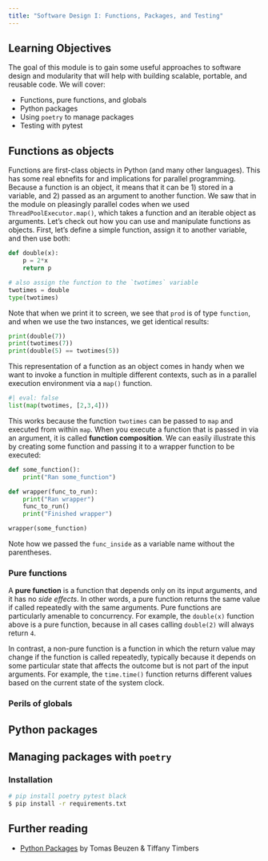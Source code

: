 ```yaml
---
title: "Software Design I: Functions, Packages, and Testing"
---
```


## Learning Objectives

The goal of this module is to gain some useful approaches to software design and modularity that will help with building scalable, portable, and reusable code. We will cover:

- Functions, pure functions, and globals
- Python packages
- Using `poetry` to manage packages
- Testing with pytest

## Functions as objects

Functions are first-class objects in Python (and many other languages). This has some real ebnefits for and implications for parallel programming. Because a function is an object, it means that it can be 1) stored in a variable, and 2) passed as an argument to another function.  We saw that in the module on pleasingly parallel codes when we used `ThreadPoolExecutor.map()`, which takes a function and an iterable object as arguments. Let's check out how you can use and manipulate functions as objects.  First, let's define a simple function, assign it to another variable, and then use both:

```python
def double(x):
    p = 2*x
    return p

# also assign the function to the `twotimes` variable
twotimes = double
type(twotimes)
```

Note that when we print it to screen, we see that `prod` is of type `function`, and when we use the two instances, we get identical results:

```python
print(double(7))
print(twotimes(7))
print(double(5) == twotimes(5))
```

This representation of a function as an object comes in handy when we want to invoke a function in multiple different contexts, such as in a parallel execution environment via a `map()` function. 

```python
#| eval: false
list(map(twotimes, [2,3,4]))
```

This works because the function `twotimes` can be passed to `map` and executed from within `map`. When you execute a function that is passed in via an argument, it is called **function composition**. We can easily illustrate this by creating some function and passing it to a wrapper function to be executed:

```python
def some_function():
    print("Ran some_function")

def wrapper(func_to_run):
    print("Ran wrapper")
    func_to_run()
    print("Finished wrapper")

wrapper(some_function)
```

Note how we passed the `func_inside` as a variable name without the parentheses.

### Pure functions

A **pure function** is a function that depends only on its input arguments, and it has no *side effects*. In other words, a pure function returns the same value if called repeatedly with the same arguments. Pure functions are particularly amenable to concurrency. For example, the `double(x)` function above is a pure function, because in all cases calling `double(2)` will always return `4`. 

In contrast, a non-pure function is a function in which the return value may change if the function is called repeatedly, typically because it depends on some particular state that affects the outcome but is not part of the input arguments. For example, the `time.time()` function returns different values based on the current state of the system clock.



### Perils of globals



## Python packages

## Managing packages with `poetry`

### Installation

```bash
# pip install poetry pytest black
$ pip install -r requirements.txt
```



## Further reading

- [Python Packages](https://py-pkgs.org) by Tomas Beuzen & Tiffany Timbers
